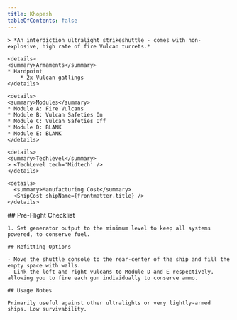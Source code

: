 ```yaml
---
title: Khopesh
tableOfContents: false
---
```


<Tabs>

  <TabItem label="Info" icon="information">

    > *An interdiction ultralight strikeshuttle - comes with non-explosive, high rate of fire Vulcan turrets.*

    <details>
    <summary>Armaments</summary>
    * Hardpoint
        * 2x Vulcan gatlings
    </details>

    <details>
    <summary>Modules</summary>
    * Module A: Fire Vulcans 
    * Module B: Vulcan Safeties On 
    * Module C: Vulcan Safeties Off 
    * Module D: BLANK 
    * Module E: BLANK
    </details>

    <details>
    <summary>Techlevel</summary>
    > <TechLevel tech='Midtech' />
    </details>

    <details>
      <summary>Manufacturing Cost</summary>
      <ShipCost shipName={frontmatter.title} />
    </details>

  </TabItem>

  <TabItem label="Guide" icon="open-book">
    ## Pre-Flight Checklist

    1. Set generator output to the minimum level to keep all systems powered, to conserve fuel.
    
    ## Refitting Options

    - Move the shuttle console to the rear-center of the ship and fill the empty space with walls.
    - Link the left and right vulcans to Module D and E respectively, allowing you to fire each gun individually to conserve ammo.

    ## Usage Notes

    Primarily useful against other ultralights or very lightly-armed ships. Low survivability.
  </TabItem>

</Tabs>